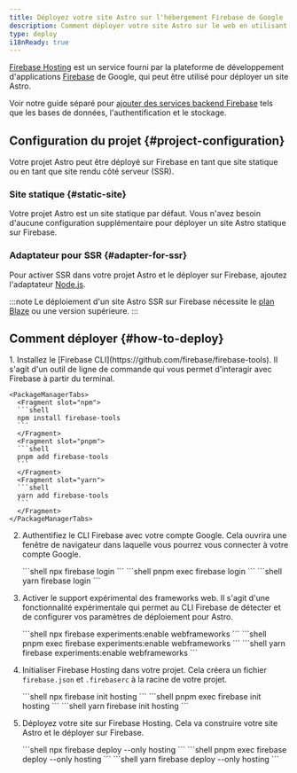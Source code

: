 ```yaml
---
title: Déployez votre site Astro sur l'hébergement Firebase de Google
description: Comment déployer votre site Astro sur le web en utilisant l'hébergement Firebase de Google.
type: deploy
i18nReady: true
---
```


[Firebase Hosting](https://firebase.google.com/products/hosting) est un service fourni par la plateforme de développement d'applications [Firebase](https://firebase.google.com/) de Google, qui peut être utilisé pour déployer un site Astro. 

Voir notre guide séparé pour [ajouter des services backend Firebase](/fr/guides/backend/google-firebase/) tels que les bases de données, l'authentification et le stockage.

## Configuration du projet \{#project-configuration\}

Votre projet Astro peut être déployé sur Firebase en tant que site statique ou en tant que site rendu côté serveur (SSR).

### Site statique \{#static-site\}

Votre projet Astro est un site statique par défaut. Vous n'avez besoin d'aucune configuration supplémentaire pour déployer un site Astro statique sur Firebase.

### Adaptateur pour SSR \{#adapter-for-ssr\}

Pour activer SSR dans votre projet Astro et le déployer sur Firebase, ajoutez l'adaptateur [Node.js](/fr/guides/integrations-guide/node/). 

:::note
Le déploiement d'un site Astro SSR sur Firebase nécessite le [plan Blaze](https://firebase.google.com/pricing) ou une version supérieure.
:::

## Comment déployer \{#how-to-deploy\}

<Steps>
1. Installez le [Firebase CLI](https://github.com/firebase/firebase-tools). Il s'agit d'un outil de ligne de commande qui vous permet d'interagir avec Firebase à partir du terminal.

    <PackageManagerTabs>
      <Fragment slot="npm">
      ```shell
      npm install firebase-tools
      ```
      </Fragment>
      <Fragment slot="pnpm">
      ```shell
      pnpm add firebase-tools
      ```
      </Fragment>
      <Fragment slot="yarn">
      ```shell
      yarn add firebase-tools
      ```
      </Fragment>
    </PackageManagerTabs>

2. Authentifiez le CLI Firebase avec votre compte Google. Cela ouvrira une fenêtre de navigateur dans laquelle vous pourrez vous connecter à votre compte Google.

    <PackageManagerTabs>
      <Fragment slot="npm">
      ```shell
      npx firebase login
      ```
      </Fragment>
      <Fragment slot="pnpm">
      ```shell
      pnpm exec firebase login
      ```
      </Fragment>
      <Fragment slot="yarn">
      ```shell
      yarn firebase login
      ```
      </Fragment>
    </PackageManagerTabs>

3. Activer le support expérimental des frameworks web. Il s'agit d'une fonctionnalité expérimentale qui permet au CLI Firebase de détecter et de configurer vos paramètres de déploiement pour Astro.

    <PackageManagerTabs>
      <Fragment slot="npm">
      ```shell
      npx firebase experiments:enable webframeworks
      ```
      </Fragment>
      <Fragment slot="pnpm">
      ```shell
      pnpm exec firebase experiments:enable webframeworks
      ```
      </Fragment>
      <Fragment slot="yarn">
      ```shell
      yarn firebase experiments:enable webframeworks
      ```
      </Fragment>
    </PackageManagerTabs>

4. Initialiser Firebase Hosting dans votre projet. Cela créera un fichier `firebase.json` et `.firebaserc` à la racine de votre projet.

    <PackageManagerTabs>
      <Fragment slot="npm">
      ```shell
      npx firebase init hosting
      ```
      </Fragment>
      <Fragment slot="pnpm">
      ```shell
      pnpm exec firebase init hosting
      ```
      </Fragment>
      <Fragment slot="yarn">
      ```shell
      yarn firebase init hosting
      ```
      </Fragment>
    </PackageManagerTabs>

5. Déployez votre site sur Firebase Hosting. Cela va construire votre site Astro et le déployer sur Firebase.

    <PackageManagerTabs>
      <Fragment slot="npm">
      ```shell
      npx firebase deploy --only hosting
      ```
      </Fragment>
      <Fragment slot="pnpm">
      ```shell
      pnpm exec firebase deploy --only hosting
      ```
      </Fragment>
      <Fragment slot="yarn">
      ```shell
      yarn firebase deploy --only hosting
      ```
      </Fragment>
    </PackageManagerTabs>
</Steps>